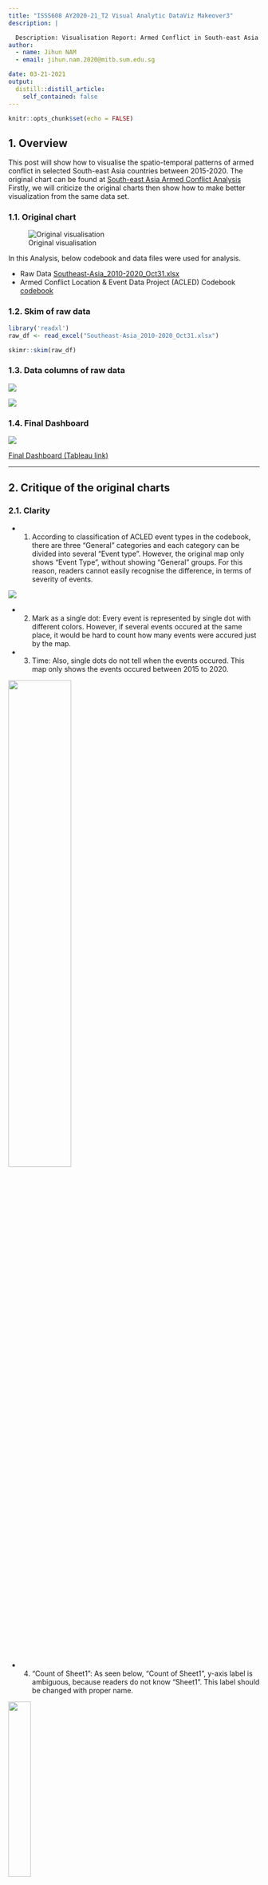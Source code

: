 ```yaml
---
title: "ISSS608 AY2020-21_T2 Visual Analytic DataViz Makeover3"
description: |

  Description: Visualisation Report: Armed Conflict in South-east Asia
author:
  - name: Jihun NAM
  - email: jihun.nam.2020@mitb.sum.edu.sg

date: 03-21-2021
output:
  distill::distill_article:
    self_contained: false
---
```



```r
knitr::opts_chunk$set(echo = FALSE)
```

## 1. Overview

This post will show how to visualise the spatio-temporal patterns of armed conflict in selected South-east Asia countries between 2015-2020. The original chart can be found at [South-east Asia Armed Conflict Analysis](https://public.tableau.com/profile/tskam#!/vizhome/South-eastAsiaArmedConflictAnalysis/South-eastAsiaArmedConflictAnalysis)
Firstly, we will criticize the original charts then show how to make better visualization from the same data set.

### 1.1. Original chart

![Original visualisation](/Users/1109103/Google Drive/SMU_2021_1st/Visual/blog/_posts/2021-03-20-Assignment3/original.png)

In this Analysis, below codebook and data files were used for analysis.

- Raw Data [Southeast-Asia_2010-2020_Oct31.xlsx](Southeast-Asia_2010-2020_Oct31.xlsx)
- Armed Conflict Location & Event Data Project (ACLED) Codebook  [codebook](ACLED_Codebook_2019FINAL.docx.pdf)

### 1.2. Skim of raw data

```r
library('readxl')
raw_df <- read_excel("Southeast-Asia_2010-2020_Oct31.xlsx")

```


```r
skimr::skim(raw_df)

```


### 1.3. Data columns of raw data

![](/Users/1109103/Google Drive/SMU_2021_1st/Visual/blog/_posts/2021-03-20-Assignment3/codebook1.png)

![](/Users/1109103/Google Drive/SMU_2021_1st/Visual/blog/_posts/2021-03-20-Assignment3/codebook2.png)

### 1.4. Final Dashboard

![](/Users/1109103/Google Drive/SMU_2021_1st/Visual/blog/_posts/2021-03-20-Assignment3/finaldashboard.png)

[Final Dashboard (Tableau link)](https://public.tableau.com/views/Makeover3_16162338324360/Dashboard_final?:language=en&:display_count=y&:origin=viz_share_link)

--------------------------------------------------------------------------------

## 2. Critique of the original charts

### 2.1. Clarity

- 1) According to classification of ACLED event types in the codebook, there are three "General" categories and each category can be divided into several "Event type". However, the original map only shows "Event Type", without showing "General" groups. For this reason, readers cannot easily recognise the difference, in terms of severity of events.

![](/Users/1109103/Google Drive/SMU_2021_1st/Visual/blog/_posts/2021-03-20-Assignment3/eventtype.png)

- 2) Mark as a single dot: Every event is represented by single dot with different colors. However, if several events occured at the same place, it would be hard to count how many events were accured just by the map. 

- 3) Time: Also, single dots do not tell when the events occured. This map only shows the events occured between 2015 to 2020. 

![](/Users/1109103/Google Drive/SMU_2021_1st/Visual/blog/_posts/2021-03-20-Assignment3/lefthand.png){width=50%}


- 4) "Count of Sheet1": As seen below, "Count of Sheet1", y-axis label is ambiguous, because readers do not know "Sheet1". This label should be changed with proper name.

![](/Users/1109103/Google Drive/SMU_2021_1st/Visual/blog/_posts/2021-03-20-Assignment3/eventyaxis.png){width=30%}

- 5) "Event Date": As seen below, the label of x-axis, "Event Date", does not properly represent meaning of values of x-axis. The x-axis value only represents the year and there is no information about the sepecific date.

![](/Users/1109103/Google Drive/SMU_2021_1st/Visual/blog/_posts/2021-03-20-Assignment3/right_graph_y.png){width=50%}

- 6) Title of line graph "Armed Conflict Event by Type": This title does not represent the whole meaning of the chart because it also shows the trend by time.


### 2.2. Aesthetics

- 1) Location of legend: The legend locats on the right side, so it's hard to understand at a glance while mapping each of dot and the legend.

![](/Users/1109103/Google Drive/SMU_2021_1st/Visual/blog/_posts/2021-03-20-Assignment3/legend.png){width=30%}

- 2) Range of y axis: As seen below graph, the ranges of each event's y-axis are not consistant. Readers will be confused when looking at the graph because there the numbers are not uniform. The values should be compared up and down each of the graph.

![](/Users/1109103/Google Drive/SMU_2021_1st/Visual/blog/_posts/2021-03-20-Assignment3/right_graph_y.png){width=50%}

- 3) Color of line chart: As seen above, all the line graphs have the same color regardless of the event type. 

- 4) Country name on the map: When readers select a country, country's name is disappear due to many dots. Country names should be recognized more clearly on the map.

![](/Users/1109103/Google Drive/SMU_2021_1st/Visual/blog/_posts/2021-03-20-Assignment3/lefthand.png){width=50%}

### 2.3. Interactive

- 1) Tool tip for a dot: When readers hover over to the dots, only four information appeared in a form of tool tip. However, more valueable information should be popped up for readers. Especially, latitude and longitude are not very helful for readers.

![](/Users/1109103/Google Drive/SMU_2021_1st/Visual/blog/_posts/2021-03-20-Assignment3/interactive_map.png){width=30%}

- 2) Tool tip for a line graph: When readers hover over to the line graph, only three information appeared in a form of tool tip. As described above, more valueable information should be popped up for readers. Especially, "Event Type" and "Year of Event Date" are redundant because these values can easily find in y-axis and x-axis in a graph.

![](/Users/1109103/Google Drive/SMU_2021_1st/Visual/blog/_posts/2021-03-20-Assignment3/interactive_graph.png){width=40%}

- 3) Radio button for selection of country: In order to compare data by countries, legend(filter) should be changed from radio button to check box.

![](/Users/1109103/Google Drive/SMU_2021_1st/Visual/blog/_posts/2021-03-20-Assignment3/interactive_country.png){width=20%}

## 3. Alternative suggestion of the graph

### 3.1. Sktechs of graphical presentation and advantages

#### 1) Sketch1 - Dashboard

![](/Users/1109103/Google Drive/SMU_2021_1st/Visual/blog/_posts/2021-03-20-Assignment3/a0.png){width=90%}

1. In order to show the simliar level of "Event Type", we can paint in similar colors within the same "General type": "Violent events", "Demonstrations", and "Non-violent actions".

2. In order to compare not only the number of events, but also the number of fatalities, we can create stack bar charts by countries and years. By doing so, we can easily recognise the changes in time at a glance.

3. We can make filters of "Year" and "Event Type" to compare values easily.

4. The range of x-axis is uniform, so readers also can easily compare the values at a glance.

![](/Users/1109103/Google Drive/SMU_2021_1st/Visual/blog/_posts/2021-03-20-Assignment3/a2.png){width=90%}

5. Show differences in the number of events, we can place different sizes of dots according to the number of events occured on the locations. 

6. Also, put filters of "Year", and "Event type" on the right handside to see the specific information.

#### 2) Sketch2 - Tooltips

1. Bar charts' tooltips: In order to show the trend of the number of events occured and fatalities, put a line graph in a tooltip function. 

![](/Users/1109103/Google Drive/SMU_2021_1st/Visual/blog/_posts/2021-03-20-Assignment3/a3.png){width=50%}

2. Map's tooltip: In order to show every elements in each location information clearly, put related fields and values into toolbox.  

![](/Users/1109103/Google Drive/SMU_2021_1st/Visual/blog/_posts/2021-03-20-Assignment3/a5.png){width=50%}

### 3.2. Final dashboard of visualisation using Tableau.

All the charts we designed above were rearranged for one cleaned dashboard.

![](/Users/1109103/Google Drive/SMU_2021_1st/Visual/blog/_posts/2021-03-20-Assignment3/finaldashboard.png){width=90%}

Go to the Final Dashboard -> [Final Dashboard](https://public.tableau.com/profile/jihun.nam#!/vizhome/Makeover3_16162338324360/Dashboard_final "click to link")



## 4. Step-by-step preparation of visualization 

### 4.1. Upload raw data set in Tableau

- Upload raw data "Southeast-Asia_2010-2020_Oct31.xlsx" into Tableau "Data Source".

![](/Users/1109103/Google Drive/SMU_2021_1st/Visual/blog/_posts/2021-03-20-Assignment3/d0.png){width=50%}

### 4.2. Make necessary fields clean and transform for analysis

1. Move up "Latitude" and "Longitude" filed from Measure pannel to Attribute pannel.

![](/Users/1109103/Google Drive/SMU_2021_1st/Visual/blog/_posts/2021-03-20-Assignment3/d1.png){width=30%}

2. Create a Hierachy "Region", "Country" and "Adminn1" field for geospatial analysis.

![](/Users/1109103/Google Drive/SMU_2021_1st/Visual/blog/_posts/2021-03-20-Assignment3/d2.png){width=30%}
![](/Users/1109103/Google Drive/SMU_2021_1st/Visual/blog/_posts/2021-03-20-Assignment3/d3.png){width=30%}

3. Make sure to change  'Admin1" field type to "Geographic Role" > "State/Province".

![](/Users/1109103/Google Drive/SMU_2021_1st/Visual/blog/_posts/2021-03-20-Assignment3/d4.png){width=30%}

4. Create a group for aggregate "Event Type" for further analysis".

![](/Users/1109103/Google Drive/SMU_2021_1st/Visual/blog/_posts/2021-03-20-Assignment3/d5(create group).png){width=30%}

![](/Users/1109103/Google Drive/SMU_2021_1st/Visual/blog/_posts/2021-03-20-Assignment3/d6.png){width=30%}


### 4.3. Create Map chart to show geospatial analysis

1. Put all necessary fields into Pannel as below.

![](/Users/1109103/Google Drive/SMU_2021_1st/Visual/blog/_posts/2021-03-20-Assignment3/m1.png){width=60%}

2. Put "Country", "Event Tpye", and "Year". Then click "Show Filter" to see in the filter pannel

![](/Users/1109103/Google Drive/SMU_2021_1st/Visual/blog/_posts/2021-03-20-Assignment3/m2.png){width=30%}
![](/Users/1109103/Google Drive/SMU_2021_1st/Visual/blog/_posts/2021-03-20-Assignment3/cnt7_add event type in filters.png){width=30%}

3. Go to legend area and change title of "Event Type" legend

![](/Users/1109103/Google Drive/SMU_2021_1st/Visual/blog/_posts/2021-03-20-Assignment3/m3_edit legend title.png){width=30%}

4. Go to "Year" legend and click small triangle right corner, then click "Single Value (slider)"

![](/Users/1109103/Google Drive/SMU_2021_1st/Visual/blog/_posts/2021-03-20-Assignment3/m5_show filter and change filter type.png){width=30%}


5. Go to Tool tip menu in "Marks" pannel and edti as below

![](/Users/1109103/Google Drive/SMU_2021_1st/Visual/blog/_posts/2021-03-20-Assignment3/m7.png){width=50%}

### 4.4. Create bar chart to show trend of number of events comapring by countries

1. Put all necessary fields into Pannel as below.

![](/Users/1109103/Google Drive/SMU_2021_1st/Visual/blog/_posts/2021-03-20-Assignment3/cnt1.png){width=50%}

2. Click "Show Filter" to show in the filter pannel.

![](/Users/1109103/Google Drive/SMU_2021_1st/Visual/blog/_posts/2021-03-20-Assignment3/cnt7_add event type in filters.png){width=30%}

3. Right click x-axis and click "Edit Axis" then delete "Title".  

![](/Users/1109103/Google Drive/SMU_2021_1st/Visual/blog/_posts/2021-03-20-Assignment3/cnt2_delet Axis Titles.png){width=40%}

4. Right click label of columns, "Event Date", and check "Hide Field Labels for Columns"

![](/Users/1109103/Google Drive/SMU_2021_1st/Visual/blog/_posts/2021-03-20-Assignment3/cnt3_hide field label of y axis.png){width=60%}

5. Go to filter and change the legend title

![](/Users/1109103/Google Drive/SMU_2021_1st/Visual/blog/_posts/2021-03-20-Assignment3/cnt4_edit legend no of event.png){width=30%}

6. Right click title, "Sheet 2(2)" and check "Hide Title"

![](/Users/1109103/Google Drive/SMU_2021_1st/Visual/blog/_posts/2021-03-20-Assignment3/cnt4_hide title.png){width=30%}

7. Sort "Country" by "CNT(sheet1)" field

![](/Users/1109103/Google Drive/SMU_2021_1st/Visual/blog/_posts/2021-03-20-Assignment3/cnt5_sort country in order of cnt.png){width=30%}

8. Go to filter pannel and click small triangle in "Year" filter. Then check "Multiple Values (dropdown)"

![](/Users/1109103/Google Drive/SMU_2021_1st/Visual/blog/_posts/2021-03-20-Assignment3/cnt6_add year in filter and change type.png){width=30%}

9. Change order of "Event Type" by clicking "Sort" > "Manual" option.

![](/Users/1109103/Google Drive/SMU_2021_1st/Visual/blog/_posts/2021-03-20-Assignment3/cnt9_change order of event type.png){width=30%}

### 4.5. Create bar chart to show trend of number of fatalities comapring by countries

1. Duplicate "No of Event" sheet we created above, and rename "No of Fatality"

![](/Users/1109103/Google Drive/SMU_2021_1st/Visual/blog/_posts/2021-03-20-Assignment3/fa1_duplicate cnt sheet.png){width=30%}

2. Drag and drop "Fatalities" measures onto "CNT(Sheet1)" to change the target value.

![](/Users/1109103/Google Drive/SMU_2021_1st/Visual/blog/_posts/2021-03-20-Assignment3/fa2_drag and drop fatality measure onto existed cnt measure.png){width=60%}

3. Again go to x-axis and right click. Then delete "Title".

![](/Users/1109103/Google Drive/SMU_2021_1st/Visual/blog/_posts/2021-03-20-Assignment3/fa3_in edit axis, delete axis titles.png){width=50%}

### 4.6. Create tooltips for trend of number of events and fatalities

1. Duplicate "No of Event" sheet we created above, and rename "No of Event_tooltip"

![](/Users/1109103/Google Drive/SMU_2021_1st/Visual/blog/_posts/2021-03-20-Assignment3/fa1_duplicate cnt sheet.png){width=30%}

2. Click "+" sign and extend fileds to "Month"

![](/Users/1109103/Google Drive/SMU_2021_1st/Visual/blog/_posts/2021-03-20-Assignment3/cnt12_tooltip.png){width=30%}

3. Drag and drop all fields as below Then change graph type to "Line"

![](/Users/1109103/Google Drive/SMU_2021_1st/Visual/blog/_posts/2021-03-20-Assignment3/cnt13_tooltip.png){width=50%}

4. Drag and drop "Event Type" and "CNT(Sheet(1))" onto "Label" in Marks. Click "Label" button and change setting as below.

![](/Users/1109103/Google Drive/SMU_2021_1st/Visual/blog/_posts/2021-03-20-Assignment3/cnt15_tooltip.png){width=40%}

5. Duplicate above sheet and rename to "No of Fatality_tooltip". Then change "CNT(Sheet1(1))" to "Fatality" in Rows.

![](/Users/1109103/Google Drive/SMU_2021_1st/Visual/blog/_posts/2021-03-20-Assignment3/fa5_tooltip.png){width=40%}

6. Go back to "No of Event" sheet and click "Tooltip". Then type as below.

![](/Users/1109103/Google Drive/SMU_2021_1st/Visual/blog/_posts/2021-03-20-Assignment3/cnt14_tooltip.png){width=40%}

7. Go back to "No of Fatality" sheet and click "Tooltip". Then type as below.

![](/Users/1109103/Google Drive/SMU_2021_1st/Visual/blog/_posts/2021-03-20-Assignment3/fa6.png){width=40%}

### 4.8. Create Dashboard

1. Put all necessary fields into Pannel and readjust size of each chart as below. 

![](/Users/1109103/Google Drive/SMU_2021_1st/Visual/blog/_posts/2021-03-20-Assignment3/dash0.png){width=50%}

2. Click "More option" in "Year" filter and go to "Selected Worksheets..."

![](/Users/1109103/Google Drive/SMU_2021_1st/Visual/blog/_posts/2021-03-20-Assignment3/dash3.png){width=50%}

3. Select every worksheet as below. 

![](/Users/1109103/Google Drive/SMU_2021_1st/Visual/blog/_posts/2021-03-20-Assignment3/dash5.png){width=50%}
4. Do the same action as above for "Event Type" filter in "1. The number of armed conflict events  and fatalities (Jan 2010 to Oct 2020)"

5. Other filters in "2. Location and the number of armed conflict events (Jan 2010 to Oct 2020)" do not need to change filter setting. 


## 5. Major observations 

### 5.1. The number of events and fatalities by country and year

We can observe that the number of armed conflict events and fatalities changed over time. In Philippines, especially, we can see the trends decreasing over time in "Violence against civilians". The number of fatalities was also dcreased between 2016 and 2020. However, "Protests" in Indonesia show an increasing trend from 2016 to 2020.   

![](/Users/1109103/Google Drive/SMU_2021_1st/Visual/blog/_posts/2021-03-20-Assignment3/o2.png){width=90%}

### 5.2. Frequency of the events occured in the same place (average)

Armed conflict events have taken place in various places in each country. we want see how often events occured in one location. As seen the table below, the value can be calculated as "The number of locations events event occured" divided by "The number of locations events event occured(Distinct)". By using the value, we can observe that "Protests" occured more frequently in the same place than other events in Philippines and Indonesia. However, in Myanmar, "Battles" occured more frequently in the same place than other events. 

![](/Users/1109103/Google Drive/SMU_2021_1st/Visual/blog/_posts/2021-03-20-Assignment3/o6.png){width=90%}

#### The END

--------------------------------------------------------------------------------------------------------------------

